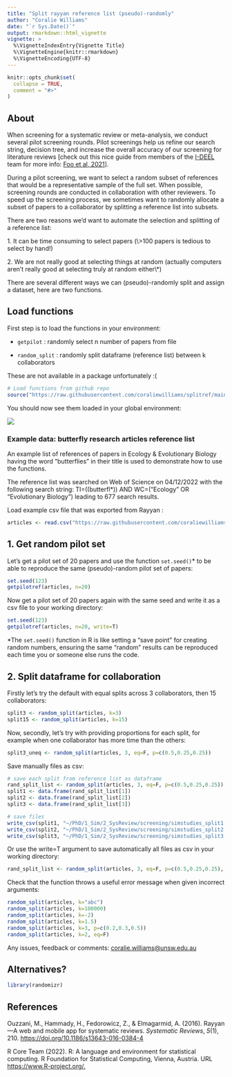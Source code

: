 ```yaml
---
title: "Split rayyan reference list (pseudo)-randomly"
author: "Coralie Williams"
date: "`r Sys.Date()`"
output: rmarkdown::html_vignette
vignette: >
  %\VignetteIndexEntry{Vignette Title}
  %\VignetteEngine{knitr::rmarkdown}
  %\VignetteEncoding{UTF-8}
---
```


```r
knitr::opts_chunk$set(
  collapse = TRUE,
  comment = "#>"
)
```

## About

When screening for a systematic review or meta-analysis, we conduct several pilot screening rounds. Pilot screenings help us refine our search string, decision tree, and increase the overall accuracy of our screening for literature reviews [check out this nice guide from members of the [I-DEEL](http://www.i-deel.org/) team for more info: [Foo et al, 2021](https://doi.org/10.1111/2041-210X.13654)].

During a pilot screening, we want to select a random subset of references that would be a representative sample of the full set. When possible, screening rounds are conducted in collaboration with other reviewers. To speed up the screening process, we sometimes want to randomly allocate a subset of papers to a collaborator by splitting a reference list into subsets.

There are two reasons we'd want to automate the selection and splitting of a reference list:

1\. It can be time consuming to select papers (\\\>100 papers is tedious to select by hand!)

2\. We are not really good at selecting things at random (actually computers aren't really good at selecting truly at random either\\\*)

There are several different ways we can (pseudo)-randomly split and assign a dataset, here are two functions.

## Load functions

First step is to load the functions in your environment:

-   `getpilot` : randomly select n number of papers from file

-   `random_split` : randomly split dataframe (reference list) between k collaborators

These are not available in a package unfortunately :(

```r
# Load functions from github repo
source("https://raw.githubusercontent.com/coraliewilliams/splitref/main/R/functions/functions_splitref.R?token=GHSAT0AAAAAAB47OVSXA77FY4ZIVASEJRW6ZDEQFTQ")
```

You should now see them loaded in your global environment:

![](images/env_func.png)

### Example data: butterfly research articles reference list

An example list of references of papers in Ecology & Evolutionary Biology having the word "butterflies" in their title is used to demonstrate how to use the functions.

The reference list was searched on Web of Science on 04/12/2022 with the following search string: TI=((butterfl\*)) AND WC=("Ecology" OR "Evolutionary Biology") leading to 677 search results.

Load example csv file that was exported from Rayyan :

```r
articles <- read.csv("https://raw.githubusercontent.com/coraliewilliams/2022/main/data/articles_butterfly.csv")
```

## 1. Get random pilot set

Let's get a pilot set of 20 papers and use the function `set.seed()`* to be able to reproduce the same (pseudo)-random pilot set of papers:

```r
set.seed(123)
getpilotref(articles, n=20)
```

Now get a pilot set of 20 papers again with the same seed and write it as a csv file to your working directory:

```r
set.seed(123)
getpilotref(articles, n=20, write=T)
```

*The `set.seed()` function in R is like setting a "save point" for creating random numbers, ensuring the same "random" results can be reproduced each time you or someone else runs the code.


## 2. Split dataframe for collaboration

Firstly let's try the default with equal splits across 3 collaborators, then 15 collaborators:

```r
split3 <- random_split(articles, k=3)
split15 <- random_split(articles, k=15)
```

Now, secondly, let's try with providing proportions for each split, for example when one collaborator has more time than the others:

```r
split3_uneq <- random_split(articles, 3, eq=F, p=c(0.5,0.25,0.25))
```

Save manually files as csv:

```r
# save each split from reference list as dataframe
rand_split_list <- random_split(articles, 3, eq=F, p=c(0.5,0.25,0.25))
split1 <- data.frame(rand_split_list[1])
split2 <- data.frame(rand_split_list[2])
split3 <- data.frame(rand_split_list[3])

# save files
write_csv(split1, "~/PhD/1_Sim/2_SysReview/screening/simstudies_split1.csv", na="")
write_csv(split2, "~/PhD/1_Sim/2_SysReview/screening/simstudies_split2.csv", na="")
write_csv(split3, "~/PhD/1_Sim/2_SysReview/screening/simstudies_split3.csv", na="")
```

Or use the write=T argument to save automatically all files as csv in your working directory:

```r
rand_split_list <- random_split(articles, 3, eq=F, p=c(0.5,0.25,0.25), write=T)
```

Check that the function throws a useful error message when given incorrect arguments:

```r
random_split(articles, k="abc")
random_split(articles, k=100000)
random_split(articles, k=-2)
random_split(articles, k=1.5)
random_split(articles, k=3, p=c(0.2,0.3,0.5))
random_split(articles, k=2, eq=F)
```

Any issues, feedback or comments: [coralie.williams\@unsw.edu.au](mailto:coralie.williams@unsw.edu.au){.email}

## Alternatives?

```r
library(randomizr)
```

## References

Ouzzani, M., Hammady, H., Fedorowicz, Z., & Elmagarmid, A. (2016). Rayyan---A web and mobile app for systematic reviews. *Systematic Reviews*, *5*(1), 210. <https://doi.org/10.1186/s13643-016-0384-4>

R Core Team (2022). R: A language and environment for statistical computing. R Foundation for Statistical Computing, Vienna, Austria. URL <https://www.R-project.org/.>
